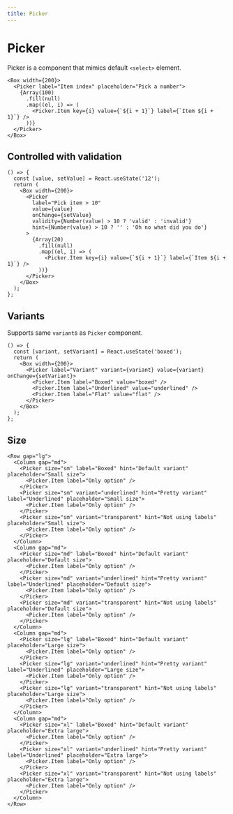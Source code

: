 ```yaml
---
title: Picker
---
```


# Picker

Picker is a component that mimics default `<select>` element.

```tsx preview
<Box width={200}>
  <Picker label="Item index" placeholder="Pick a number">
    {Array(100)
      .fill(null)
      .map((el, i) => (
        <Picker.Item key={i} value={`${i + 1}`} label={`Item ${i + 1}`} />
      ))}
  </Picker>
</Box>
```

## Controlled with validation

```tsx preview
() => {
  const [value, setValue] = React.useState('12');
  return (
    <Box width={200}>
      <Picker
        label="Pick item > 10"
        value={value}
        onChange={setValue}
        validity={Number(value) > 10 ? 'valid' : 'invalid'}
        hint={Number(value) > 10 ? '' : 'Oh no what did you do'}
      >
        {Array(20)
          .fill(null)
          .map((el, i) => (
            <Picker.Item key={i} value={`${i + 1}`} label={`Item ${i + 1}`} />
          ))}
      </Picker>
    </Box>
  );
};
```

## Variants

Supports same `variant`s as `Picker` component.

```tsx preview
() => {
  const [variant, setVariant] = React.useState('boxed');
  return (
    <Box width={200}>
      <Picker label="Variant" variant={variant} value={variant} onChange={setVariant}>
        <Picker.Item label="Boxed" value="boxed" />
        <Picker.Item label="Underlined" value="underlined" />
        <Picker.Item label="Flat" value="flat" />
      </Picker>
    </Box>
  );
};
```

## Size

```tsx preview
<Row gap="lg">
  <Column gap="md">
    <Picker size="sm" label="Boxed" hint="Default variant" placeholder="Small size">
      <Picker.Item label="Only option" />
    </Picker>
    <Picker size="sm" variant="underlined" hint="Pretty variant" label="Underlined" placeholder="Small size">
      <Picker.Item label="Only option" />
    </Picker>
    <Picker size="sm" variant="transparent" hint="Not using labels" placeholder="Small size">
      <Picker.Item label="Only option" />
    </Picker>
  </Column>
  <Column gap="md">
    <Picker size="md" label="Boxed" hint="Default variant" placeholder="Default size">
      <Picker.Item label="Only option" />
    </Picker>
    <Picker size="md" variant="underlined" hint="Pretty variant" label="Underlined" placeholder="Default size">
      <Picker.Item label="Only option" />
    </Picker>
    <Picker size="md" variant="transparent" hint="Not using labels" placeholder="Default size">
      <Picker.Item label="Only option" />
    </Picker>
  </Column>
  <Column gap="md">
    <Picker size="lg" label="Boxed" hint="Default variant" placeholder="Large size">
      <Picker.Item label="Only option" />
    </Picker>
    <Picker size="lg" variant="underlined" hint="Pretty variant" label="Underlined" placeholder="Large size">
      <Picker.Item label="Only option" />
    </Picker>
    <Picker size="lg" variant="transparent" hint="Not using labels" placeholder="Large size">
      <Picker.Item label="Only option" />
    </Picker>
  </Column>
  <Column gap="md">
    <Picker size="xl" label="Boxed" hint="Default variant" placeholder="Extra large">
      <Picker.Item label="Only option" />
    </Picker>
    <Picker size="xl" variant="underlined" hint="Pretty variant" label="Underlined" placeholder="Extra large">
      <Picker.Item label="Only option" />
    </Picker>
    <Picker size="xl" variant="transparent" hint="Not using labels" placeholder="Extra large">
      <Picker.Item label="Only option" />
    </Picker>
  </Column>
</Row>
```
